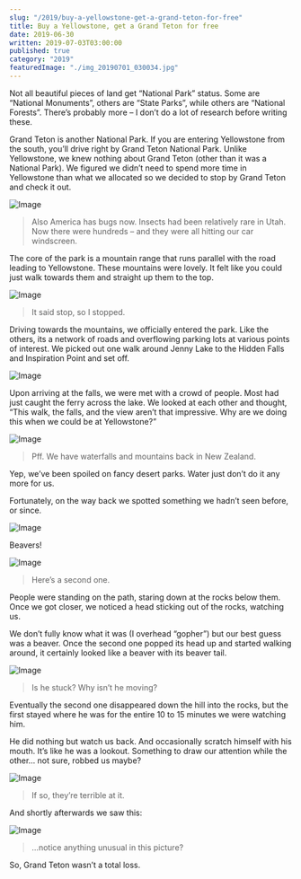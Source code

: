 ```yaml
---
slug: "/2019/buy-a-yellowstone-get-a-grand-teton-for-free"
title: Buy a Yellowstone, get a Grand Teton for free
date: 2019-06-30
written: 2019-07-03T03:00:00
published: true
category: "2019"
featuredImage: "./img_20190701_030034.jpg"
---
```


Not all beautiful pieces of land get “National Park” status. Some are “National Monuments”, others are “State Parks”, while others are “National Forests”. There’s probably more – I don’t do a lot of research before writing these.

Grand Teton is another National Park. If you are entering Yellowstone from the south, you’ll drive right by Grand Teton National Park. Unlike Yellowstone, we knew nothing about Grand Teton (other than it was a National Park). We figured we didn’t need to spend more time in Yellowstone than what we allocated so we decided to stop by Grand Teton and check it out.

![Image](./img_20190701_015135.jpg)

> Also America has bugs now. Insects had been relatively rare in Utah. Now there were hundreds – and they were all hitting our car windscreen.

The core of the park is a mountain range that runs parallel with the road leading to Yellowstone. These mountains were lovely. It felt like you could just walk towards them and straight up them to the top.

![Image](./img_20190701_022456.jpg)

> It said stop, so I stopped.

Driving towards the mountains, we officially entered the park. Like the others, its a network of roads and overflowing parking lots at various points of interest. We picked out one walk around Jenny Lake to the Hidden Falls and Inspiration Point and set off.

![Image](./img_20190701_030034.jpg)

Upon arriving at the falls, we were met with a crowd of people. Most had just caught the ferry across the lake. We looked at each other and thought, “This walk, the falls, and the view aren’t that impressive. Why are we doing this when we could be at Yellowstone?”

![Image](./img_20190701_040100.jpg)

> Pff. We have waterfalls and mountains back in New Zealand.

Yep, we’ve been spoiled on fancy desert parks. Water just don’t do it any more for us.

Fortunately, on the way back we spotted something we hadn’t seen before, or since.

![Image](./img_20190701_042656.jpg)

Beavers!

![Image](./img_20190701_042834.jpg)

> Here’s a second one.

People were standing on the path, staring down at the rocks below them. Once we got closer, we noticed a head sticking out of the rocks, watching us.

We don’t fully know what it was (I overhead “gopher”) but our best guess was a beaver. Once the second one popped its head up and started walking around, it certainly looked like a beaver with its beaver tail.

![Image](./img_20190701_042927.jpg)

> Is he stuck? Why isn’t he moving?

Eventually the second one disappeared down the hill into the rocks, but the first stayed where he was for the entire 10 to 15 minutes we were watching him.

He did nothing but watch us back. And occasionally scratch himself with his mouth. It’s like he was a lookout. Something to draw our attention while the other… not sure, robbed us maybe?

![Image](./img_20190701_043344.jpg)

> If so, they’re terrible at it.

And shortly afterwards we saw this:

![Image](./img_20190701_050845.jpg)

> …notice anything unusual in this picture?

So, Grand Teton wasn’t a total loss.